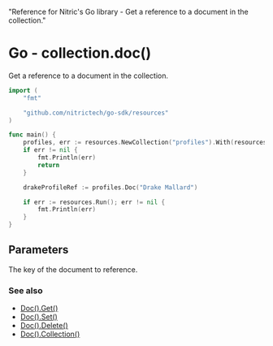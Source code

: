   "Reference for Nitric's Go library - Get a reference to a document in the collection."

# Go - collection.doc()

Get a reference to a document in the collection.

```go
import (
	"fmt"

	"github.com/nitrictech/go-sdk/resources"
)

func main() {
	profiles, err := resources.NewCollection("profiles").With(resources.CollectionReading, resources.CollectionWriting)
	if err != nil {
		fmt.Println(err)
		return
	}

	drakeProfileRef := profiles.Doc("Drake Mallard")

	if err := resources.Run(); err != nil {
		fmt.Println(err)
	}
}
```

## Parameters

<Properties>
  <Property name="key" required type="string">
    The key of the document to reference.
  </Property>
</Properties>

### See also

- [Doc().Get()](./collection-doc-get)
- [Doc().Set()](./collection-doc-set)
- [Doc().Delete()](./collection-doc-delete)
- [Doc().Collection()](./collection-doc-collection)

